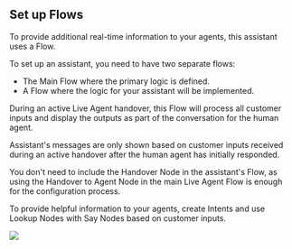 ## Set up Flows

To provide additional real-time information to your agents, this assistant uses a Flow.

To set up an assistant, you need to have two separate flows:

- The Main Flow where the primary logic is defined.
- A Flow where the logic for your assistant will be implemented.

During an active Live Agent handover, this Flow will process all customer inputs and display the outputs as part of the conversation for the human agent.

Assistant's messages are only shown based on customer inputs received during an active handover after the human agent has initially responded.

<Warning>
  You don't need to include the Handover Node in the assistant's Flow, as using the Handover to Agent Node in the main Live Agent Flow is enough for the configuration process.

  To provide helpful information to your agents, create Intents and use Lookup Nodes with Say Nodes based on customer inputs.

  <Frame>
    <img class="image-center" src="/_assets/live-agent/la-agent-assist-flow-example.png" style={{ width: 'auto' }} />
  </Frame>
</Warning>